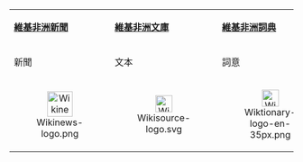 <center>
{| class="noprint" align="center" style="clear:both; background: transparent; text-align:center; font-size:91%" cellspacing="3" cellpadding="3" rules="none" border="0"
|-
|'''[[n:分類:非洲|維基非洲新聞]]'''    
|'''[[s:分類:非洲|維基非洲文庫]]'''    
|'''[[Wikt::Africa|維基非洲詞典]]'''    
|'''[[Commons:Category:Africa|維基非洲共享資源]]'''
|-
|新聞
|文本
|詞意
|圖像和媒體
|-
|<center>[[Image:Wikinews-logo.png|45px]]</center>
|<center>[[Image:Wikisource-logo.svg|30px]]</center>
|<center>[[Image:Wiktionary-logo-en-35px.png|30px]]</center>
|<center>[[Image:Commons-logo.svg|20px]]</center>
|}
</center>